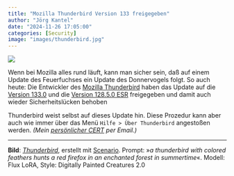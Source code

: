 ```yaml
---
title: "Mozilla Thunderbird Version 133 freigegeben"
author: "Jörg Kantel"
date: "2024-11-26 17:05:00"
categories: [Security]
image: "images/thunderbird.jpg"
---
```


[![](images/thunderbird-b.jpg)](https://www.flickr.com/photos/schockwellenreiter/54058511182/)

Wenn bei Mozilla alles rund läuft, kann man sicher sein, daß auf einem Update des Feuerfuchses ein Update des Donnervogels folgt. So auch heute: Die Entwickler des [Mozilla Thunderbird](http://www.mozillamessaging.com/) haben das Update auf die [Version 133.0](https://www.thunderbird.net/en-US/thunderbird/133.0/releasenotes/) und die [Version 128.5.0 ESR](https://www.thunderbird.net/en-US/thunderbird/128.5.0esr/releasenotes/) freigegeben und damit auch wieder Sicherheitslücken behoben

Thunderbird weist selbst auf dieses Update hin. Diese Prozedur kann aber auch wie immer über das Menü `Hilfe > Über Thunderbird` angestoßen werden. *(Mein [persönlicher CERT](https://wwwuser.gwdguser.de/~mreiman1/) per Email.)*

---

**Bild**: *[Thunderbird](https://www.flickr.com/photos/schockwellenreiter/54058511182/)*, erstellt mit [Scenario](http://cognitiones.kantel-chaos-team.de/technikgeschichte/rechnerundnetze/scenario.html). Prompt: »*a thunderbird with colored feathers hunts a red firefox in an enchanted forest in summertime*«. Modell: Flux LoRA, Style: Digitally Painted Creatures 2.0